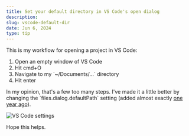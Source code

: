 ```yaml
---
title: Set your default directory in VS Code's open dialog
description:
slug: vscode-default-dir
date: Jun 6, 2024
type: tip
---
```


This is my workflow for opening a project in VS Code:

1. Open an empty window of VS Code
2. Hit cmd+O
3. Navigate to my \`~/Documents/...\` directory
4. Hit enter

In my opinion, that's a few too many steps. I've made it a little better by
changing the \`files.dialog.defaultPath\` setting (added almost exactly [one year ago](https://code.visualstudio.com/updates/v1_80)).

![VS Code settings](/blog/vscode-dir/screenshot.png)

Hope this helps.
